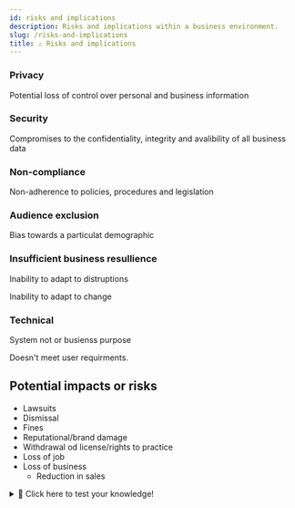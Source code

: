 ```yaml
---
id: risks and implications
description: Risks and implications within a business environment. 
slug: /risks-and-implications
title: ⚠️ Risks and implications
---
```



### Privacy

Potential loss of control over personal and business information

### Security

Compromises to the confidentiality, integrity and avalibility of all business data

### Non-compliance
Non-adherence to policies, procedures and legislation

### Audience exclusion
Bias towards a particulat demographic

### Insufficient business resullience
Inability to adapt to distruptions


Inability to adapt to change

### Technical
System not or busienss purpose


Doesn't meet user requirments. 


## Potential impacts or risks

- Lawsuits
- Dismissal
- Fines
- Reputational/brand damage
- Withdrawal od license/rights to practice
- Loss of job
- Loss of business
    - Reduction in sales



<details>
  <summary>🧠 Click here to test your knowledge! </summary>

<iframe src="https://quizlet.com/679354301/match/embed?i=3loczc&x=1jj1" height="500" width="100%"></iframe>

</details>